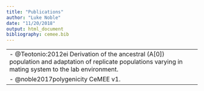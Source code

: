 ```yaml
---
title: "Publications"
author: "Luke Noble"
date: "11/20/2018"
output: html_document
bibliography: cemee.bib
---
```




---
- @Teotonio:2012ei Derivation of the ancestral (A[0]) population and adaptation of replicate populations varying in mating system to the lab environment. 
- @noble2017polygenicity CeMEE v1. 
---